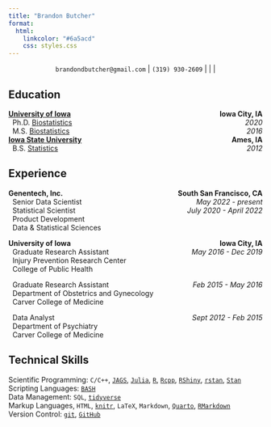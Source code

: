```yaml
---
title: "Brandon Butcher"
format: 
  html:
    linkcolor: "#6a5acd"
    css: styles.css
---
```


<center>

`brandondbutcher@gmail.com` \| `(319) 930-2609` \| [<i class="bi bi-github"></i>](https://github.com/brandondbutcher/) \| [<i class="bi bi-google"></i>](https://scholar.google.com/citations?user=Bv2LlwgAAAAJ&hl=en) \| [<i class="bi bi-linkedin"></i>](https://www.linkedin.com/in/brandon-butcher-72250153/)

</center>

## Education

[**University of Iowa**](https://uiowa.edu/) **[Iowa City, IA]{style="float:right"}**\
  Ph.D. [Biostatistics](https://www.public-health.uiowa.edu/biostat/) [*2020*]{style="float:right"} \
  M.S. [Biostatistics](https://www.public-health.uiowa.edu/biostat/) [*2016*]{style="float:right"}\
[**Iowa State University**](https://www.iastate.edu/) **[Ames, IA]{style="float:right"}**\
  B.S. [Statistics](https://www.stat.iastate.edu/) [*2012*]{style="float:right"}   <!-- B.S. Psychology [*2010*]{style="float:right"} -->

## Experience

**Genentech, Inc. [South San Francisco, CA]{style="float:right"}**\
  Senior Data Scientist [*May 2022 - present*]{style="float:right"}\
  Statistical Scientist [*July 2020 - April 2022*]{style="float:right"}\
  Product Development\
  Data & Statistical Sciences\

**University of Iowa [Iowa City, IA]{style="float:right"}**\
  Graduate Research Assistant [*May 2016 - Dec 2019*]{style="float:right"}\
  Injury Prevention Research Center\
  College of Public Health\

  Graduate Research Assistant [*Feb 2015 - May 2016*]{style="float:right"}\
  Department of Obstetrics and Gynecology\
  Carver College of Medicine

  Data Analyst [*Sept 2012 - Feb 2015*]{style="float:right"}\
  Department of Psychiatry\
  Carver College of Medicine

## Technical Skills

Scientific Programming: `C/C++`, [`JAGS`](https://en.wikipedia.org/wiki/Just_another_Gibbs_sampler), [`Julia`](https://julialang.org/), [`R`](https://www.r-project.org/), [`Rcpp`](https://www.rcpp.org/), [`RShiny`](https://shiny.rstudio.com/), [`rstan`](https://cran.r-project.org/web/packages/rstan/), [`Stan`](https://mc-stan.org/)\
Scripting Languages: [`BASH`](https://en.wikipedia.org/wiki/Bash_Unix_shell)\
Data Management: `SQL`, [`tidyverse`](https://www.tidyverse.org/)\
Markup Languages, `HTML`, [`knitr`](https://yihui.org/knitr/), `LaTeX`, `Markdown`, [`Quarto`](https://quarto.org/), [`RMarkdown`](https://rmarkdown.rstudio.com/)\
Version Control: [`git`](https://git-scm.com/), [`GitHub`](https://github.com/brandondbutcher/)
